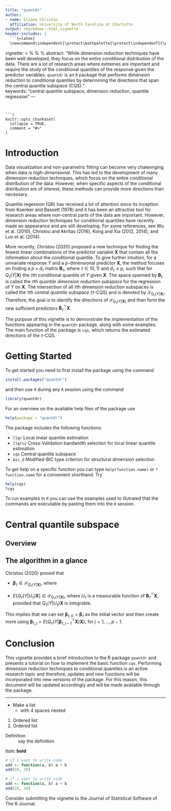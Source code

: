 ```yaml
---
title: "quantdr"
author: 
- name: Eliana Christou
  affiliation: University of North Carolina at Charlotte
output: rmarkdown::html_vignette
header-includes: |
  ```{=latex}
  \newcommand\independent{\protect\mathpalette{\protect\independenT}{\perp}}
  ```
vignette: >
  %\VignetteIndexEntry{quantdr}
  %\VignetteEngine{knitr::rmarkdown}
  %\VignetteEncoding{UTF-8}
abstract: "While dimension reduction techniques have been well developed, they focus on the entire conditional distribution of the data.  There are a lot of research areas where extremes are important and require the study of the conditional quantiles of the response given the predictor variables.  `quantdr` is an `R` package that performs dimension reduction to conditional quantiles by determining the directions that span the central quantile subspace (CQS)."  
keywords: "central quantile subspace, dimension reduction, quantile regression"
---
```


```r
knitr::opts_chunk$set(
  collapse = TRUE,
  comment = "#>"
)
```

# Introduction

Data visualization and non-parametric fitting can become very chalennging when data is *high-dimensional*.  This has led to the development of many dimension reduction techniques, which focus on the entire conditional distribution of the data.  However, when specific aspects of the conditional distribution are of interest, these methods can provide more directions than necessary.  

Quantile regession (QR) has received a lot of attention since its inception from Koenker and Bassett (1978) and it has been an attractive tool for research areas where non-central parts of the data are important.  However, dimension reduction techniques for conditional quantiles have recently made an appearance and are still developing.  For some references, see Wu et al. (2010), Christou and Akritas (2016), Kong and Xia (2012, 2014), and Luo et al. (2014).

More recently, Christou (2020) proposed a new technique for finding the fewest linear combinations of the predictor variable $\mathbf{X}$ that contain all the information about the conditional quantile.  To give further intuition, for a univariate response $Y$ and a $p$-dimensional predictor $\mathbf{X}$, the method focuses on finding a $p \times d_{\tau}$ matrix $\mathbf{B}_{\tau}$, where $\tau \in (0, 1)$ and $d_{\tau} \leq p$, such that 
\begin{eqnarray*}
Y \independent Q_{\tau}(Y|\mathbf{X}) | \mathbf{B}_{\tau}^{\top} \mathbf{X},
\end{eqnarray*}
for $Q_{\tau}(Y|\mathbf{X})$ the $\tau$th conditional quantile of $Y$ given $\mathbf{X}$.  The space spanned by $\mathbf{B}_{\tau}$ is called the *$\tau$th quantile dimension reduction subspace* for the regression of $Y$ on $\mathbf{X}$.  The intersection of all $\tau$th dimension reduction subspaces is called the *$\tau$th central quantile subspace* ($\tau$-CQS) and is denoted by $\mathcal{S}_{Q_{\tau}(Y|\mathbf{X})}$.  Therefore, the goal is to identify the directions of $\mathcal{S}_{Q_{\tau}(Y|\mathbf{X})}$ and then form the new sufficient predictors $\mathbf{B}_{\tau}^{\top}\mathbf{X}$.     

The purpose of this vignette is to demonstrate the implementation of the functions appearing in the `quantdr` package, along with some examples.  The main function of the package is `cqs`, which returns the estimated directions of the $\tau$-CQS.  

# Getting Started

To get started you need to first install the package using the command 
```r
install.packages("quantdr")
```
and then use it during any `R` session using the command
```r
library(quantdr)
```
For an overview on the available help files of the package use
```r
help(package = "quantdr")
```
The package includes the following functions:

* `llqr` Local linear quantile estimation
* `llqrcv` Cross-Validation bandwidth selection for local linear quantile estimation
* `cqs` Central quantile subspace
* `bic_d` Modified-BIC type criterion for structural dimension selection

To get help on a specific function you can type `help(function.name)` or `?function.name` for a convenient shorthand.  Try
```r
help(cqs)
?cqs
```

To run examples in `R` you can use the examples used to illutrated that the commands are executable by pasting them into the `R` session.

# Central quantile subspace
## Overview


## The algorithm in a glance

Christou (2020) proved that

* $\boldsymbol{\beta}_{\tau} \in \mathcal{S}_{Q_{\tau}(Y|\mathbf{X})}$, where
\begin{eqnarray*}
(\alpha_{\tau}, \boldsymbol{\beta}_{\tau}) = \arg \min_{(a_{\tau}, \mathbf{b}_{\tau})} E \{ Q_{\tau}(Y| \mathbf{A}^{\top} \mathbf{X}) - a_{\tau} - \mathbf{b}_{\tau}^{\top}\mathbf{X}\}
\end{eqnarray*}

* $E\{Q_{\tau} (Y|U_{\tau})\mathbf{X}\} \in \mathcal{S}_{Q_{\tau}(Y|\mathbf{X})}$, where $U_{\tau}$ is a measurable function of $\mathbf{B}_{\tau}^{\top}\mathbf{X}$, provided that $Q_{\tau}(Y|U_{\tau})\mathbf{X}$ is integrable.  

This implies that we can set $\boldsymbol{\beta}_{\tau, 0}=\boldsymbol{\beta}_{\tau}$ as the initial vector and then create more using $\boldsymbol{\beta}_{\tau,j}=E\{Q_{\tau}(Y | \boldsymbol{\beta}_{\tau, j-1}^{\top}\mathbf{X})\mathbf{X}\}$, for $j=1, \dots, p-1$.

# Conclusion

This vignette provides a brief introduction to the R package `quantdr` and presents a tutorial on how to implement the basic function `cqs`.  Performing dimension reduction techniques to conditional quantiles is an active research topic and therefore, updates and new functions will be incorporated into new versions of the package.  For this reason, this document will be updated accordingly and will be made available through the package.      

-----

* Make a list
    * with 4 spaces nested
    
1. Ordered list
1. Ordered list

Definition
: say the definition

*italic*
**bold**

```r
# if i want to write code
add <- function(a, b) a + b
add(10, 20)
```

```r
# if i want to write code
add <- function(a, b) a + b
add(10, 20)
```

Consider submitting the vignette to the Journal of Statistical Software of The R Journal. 

